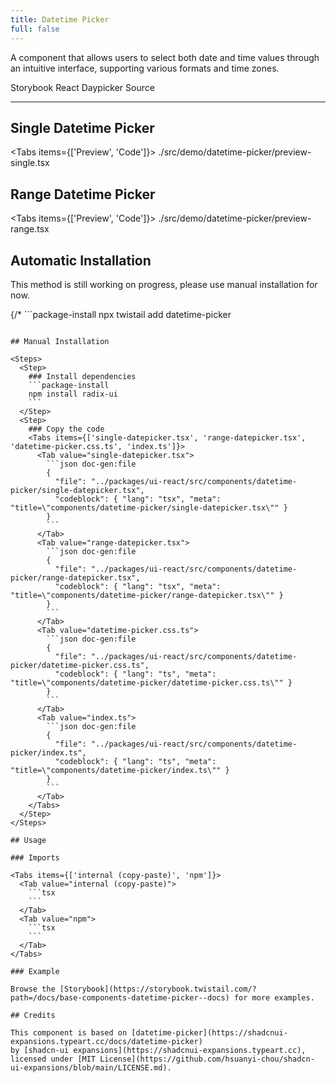 ```yaml
---
title: Datetime Picker
full: false
---
```


A component that allows users to select both date and time values through an intuitive interface, supporting various formats and time zones.

<Badges>
  <BadgeLink href="https://storybook.twistail.com/?path=/docs/base-components-datetime-picker--docs" external>
    Storybook
  </BadgeLink>
  <BadgeLink href="https://daypicker.dev/docs/anatomy" external>
    React Daypicker
  </BadgeLink>
  <BadgeLink href="https://github.com/riipandi/twistail/tree/main/packages/ui-react/src/components/datetime-picker" external>
    Source
  </BadgeLink>
</Badges>

---

## Single Datetime Picker


<Tabs items={['Preview', 'Code']}>
  <Tab value="Preview" className="rounded-b-xl flex min-h-44 flex-wrap items-center justify-center gap-4 py-20 not-prose">
    <DemoSingle />
  </Tab>
  <Tab value="Code">
    <include cwd lang="tsx">./src/demo/datetime-picker/preview-single.tsx</include>
  </Tab>
</Tabs>

## Range Datetime Picker


<Tabs items={['Preview', 'Code']}>
  <Tab value="Preview" className="rounded-b-xl flex min-h-44 flex-wrap items-center justify-center gap-4 py-20 not-prose">
    <DemoRange />
  </Tab>
  <Tab value="Code">
    <include cwd lang="tsx">./src/demo/datetime-picker/preview-range.tsx</include>
  </Tab>
</Tabs>

## Automatic Installation

<Callout type='warn'>
  This method is still working on progress, please use manual installation for now.
</Callout>

{/* ```package-install
npx twistail add datetime-picker
``` */}

## Manual Installation

<Steps>
  <Step>
    ### Install dependencies
    ```package-install
    npm install radix-ui
    ```
  </Step>
  <Step>
    ### Copy the code
    <Tabs items={['single-datepicker.tsx', 'range-datepicker.tsx', 'datetime-picker.css.ts', 'index.ts']}>
      <Tab value="single-datepicker.tsx">
        ```json doc-gen:file
        {
          "file": "../packages/ui-react/src/components/datetime-picker/single-datepicker.tsx",
          "codeblock": { "lang": "tsx", "meta": "title=\"components/datetime-picker/single-datepicker.tsx\"" }
        }
        ```
      </Tab>
      <Tab value="range-datepicker.tsx">
        ```json doc-gen:file
        {
          "file": "../packages/ui-react/src/components/datetime-picker/range-datepicker.tsx",
          "codeblock": { "lang": "tsx", "meta": "title=\"components/datetime-picker/range-datepicker.tsx\"" }
        }
        ```
      </Tab>
      <Tab value="datetime-picker.css.ts">
        ```json doc-gen:file
        {
          "file": "../packages/ui-react/src/components/datetime-picker/datetime-picker.css.ts",
          "codeblock": { "lang": "ts", "meta": "title=\"components/datetime-picker/datetime-picker.css.ts\"" }
        }
        ```
      </Tab>
      <Tab value="index.ts">
        ```json doc-gen:file
        {
          "file": "../packages/ui-react/src/components/datetime-picker/index.ts",
          "codeblock": { "lang": "ts", "meta": "title=\"components/datetime-picker/index.ts\"" }
        }
        ```
      </Tab>
    </Tabs>
  </Step>
</Steps>

## Usage

### Imports

<Tabs items={['internal (copy-paste)', 'npm']}>
  <Tab value="internal (copy-paste)">
    ```tsx
    ```
  </Tab>
  <Tab value="npm">
    ```tsx
    ```
  </Tab>
</Tabs>

### Example

Browse the [Storybook](https://storybook.twistail.com/?path=/docs/base-components-datetime-picker--docs) for more examples.

## Credits

This component is based on [datetime-picker](https://shadcnui-expansions.typeart.cc/docs/datetime-picker)
by [shadcn-ui expansions](https://shadcnui-expansions.typeart.cc), licensed under [MIT License](https://github.com/hsuanyi-chou/shadcn-ui-expansions/blob/main/LICENSE.md).
